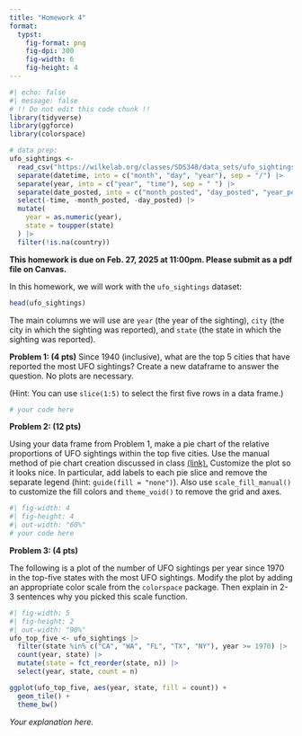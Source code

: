 ```yaml
---
title: "Homework 4"
format:
  typst:
    fig-format: png
    fig-dpi: 300
    fig-width: 6
    fig-height: 4
---
```


```r
#| echo: false
#| message: false
# !! Do not edit this code chunk !!
library(tidyverse)
library(ggforce)
library(colorspace)

# data prep:
ufo_sightings <- 
  read_csv("https://wilkelab.org/classes/SDS348/data_sets/ufo_sightings_clean.csv") |>
  separate(datetime, into = c("month", "day", "year"), sep = "/") |>
  separate(year, into = c("year", "time"), sep = " ") |>
  separate(date_posted, into = c("month_posted", "day_posted", "year_posted"), sep = "/") |>
  select(-time, -month_posted, -day_posted) |>
  mutate(
    year = as.numeric(year),
    state = toupper(state)
  ) |>
  filter(!is.na(country))
```

**This homework is due on Feb. 27, 2025 at 11:00pm. Please submit as a pdf file on Canvas.**

In this homework, we will work with the `ufo_sightings` dataset:

```r
head(ufo_sightings)
```

The main columns we will use are `year` (the year of the sighting), `city` (the city in which the sighting was reported), and `state` (the state in which the sighting was reported).

**Problem 1: (4 pts)** Since 1940 (inclusive), what are the top 5 cities that have reported the most UFO sightings? Create a new dataframe to answer the question. No plots are necessary.

(Hint: You can use `slice(1:5)` to select the first five rows in a data frame.)

```r
# your code here
```

**Problem 2: (12 pts)**

Using your data frame from Problem 1, make a pie chart of the relative proportions of UFO sightings within the top five cities. Use the manual method of pie chart creation discussed in class [(link).](https://wilkelab.org/SDS366/slides/visualizing-proportions.html#/making-pie-charts-with-ggplot2-ggforce-manual) Customize the plot so it looks nice. In particular, add labels to each pie slice and remove the separate legend (hint: `guide(fill = "none")`). Also use `scale_fill_manual()` to customize the fill colors and `theme_void()` to remove the grid and axes.

```r
#| fig-width: 4
#| fig-height: 4
#| out-width: "60%"
# your code here
```

**Problem 3: (4 pts)**

The following is a plot of the number of UFO sightings per year since 1970 in the top-five states with the most UFO sightings. Modify the plot by adding an appropriate color scale from the `colorspace` package. Then explain in 2-3 sentences why you picked this scale function.

```r
#| fig-width: 5
#| fig-height: 2
#| out-width: "90%"
ufo_top_five <- ufo_sightings |>
  filter(state %in% c("CA", "WA", "FL", "TX", "NY"), year >= 1970) |>
  count(year, state) |>
  mutate(state = fct_reorder(state, n)) |>
  select(year, state, count = n)

ggplot(ufo_top_five, aes(year, state, fill = count)) +
  geom_tile() +
  theme_bw()
```

*Your explanation here.*
